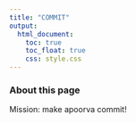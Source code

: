 ```yaml
---
title: "COMMIT"
output:
  html_document:
    toc: true
    toc_float: true
    css: style.css
---
```


### About this page

Mission: make apoorva commit! 